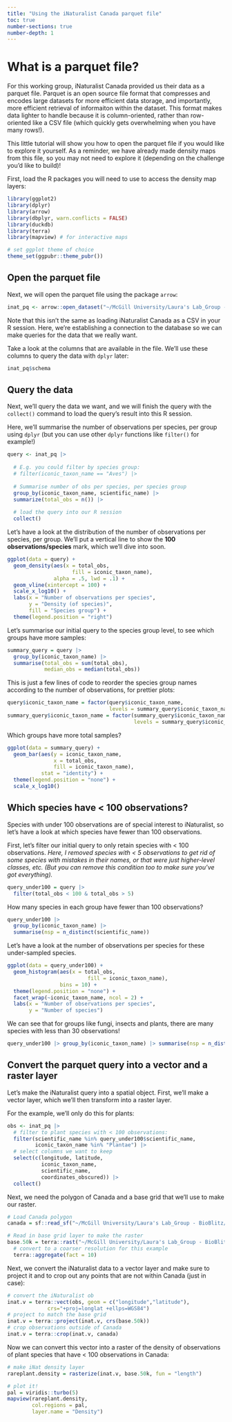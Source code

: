 ```yaml
---
title: "Using the iNaturalist Canada parquet file"
toc: true
number-sections: true
number-depth: 1
---
```


# What is a parquet file?

For this working group, iNaturalist Canada provided us their data as a parquet file. Parquet is an open source file format that compresses and encodes large datasets for more efficient data storage, and importantly, more efficient retrieval of informaiton within the dataset. This format makes data lighter to handle because it is column-oriented, rather than row-oriented like a CSV file (which quickly gets overwhelming when you have many rows!).

This little tutorial will show you how to open the parquet file if you would like to explore it yourself. As a reminder, we have already made density maps from this file, so you may not need to explore it (depending on the challenge you'd like to build)!

First, load the R packages you will need to use to access the density map layers:

```r
library(ggplot2)
library(dplyr)
library(arrow)
library(dbplyr, warn.conflicts = FALSE)
library(duckdb)
library(terra)
library(mapview) # for interactive maps

# set ggplot theme of choice
theme_set(ggpubr::theme_pubr())
```

## Open the parquet file

Next, we will open the parquet file using the package `arrow`:

```r
inat_pq <- arrow::open_dataset("~/McGill University/Laura's Lab_Group - BioBlitz/data/raw/biodiversity-data/inat-canada/iNat_non_sensitive_data_Jan2025.parquet")
```

Note that this isn't the same as loading iNaturalist Canada as a CSV in your R session. Here, we're establishing a connection to the database so we can make queries for the data that we really want.

Take a look at the columns that are available in the file. We'll use these columns to query the data with `dplyr` later:

```r
inat_pq$schema
```

## Query the data

Next, we'll query the data we want, and we will finish the query with the `collect()` command to load the query's result into this R session.

Here, we'll summarise the number of observations per species, per group using `dplyr` (but you can use other `dplyr` functions like `filter()` for example!)

```r
query <- inat_pq |> 
  
  # E.g. you could filter by species group:
  # filter(iconic_taxon_name == "Aves") |>
  
  # Summarise number of obs per species, per species group
  group_by(iconic_taxon_name, scientific_name) |>
  summarize(total_obs = n()) |> 
  
  # load the query into our R session
  collect()
```

Let's have a look at the distribution of the number of observations per species, per group. We'll put a vertical line to show the __100 observations/species__ mark, which we'll dive into soon.

```r
ggplot(data = query) +
  geom_density(aes(x = total_obs,
                     fill = iconic_taxon_name),
               alpha = .5, lwd = .1) +
  geom_vline(xintercept = 100) +
  scale_x_log10() +
  labs(x = "Number of observations per species",
       y = "Density (of species)",
       fill = "Species group") +
  theme(legend.position = "right")
```

Let's summarise our initial query to the species group level, to see which groups have more samples:

```r
summary_query = query |>
  group_by(iconic_taxon_name) |>
  summarise(total_obs = sum(total_obs),
            median_obs = median(total_obs))
```

This is just a few lines of code to reorder the species group names according to the number of observations, for prettier plots:
```r
query$iconic_taxon_name = factor(query$iconic_taxon_name,
                                 levels = summary_query$iconic_taxon_name[order(summary_query$median_obs)])
summary_query$iconic_taxon_name = factor(summary_query$iconic_taxon_name,
                                         levels = summary_query$iconic_taxon_name[order(summary_query$total_obs)])
```

Which groups have more total samples?

```r
ggplot(data = summary_query) +
  geom_bar(aes(y = iconic_taxon_name,
               x = total_obs,
               fill = iconic_taxon_name),
           stat = "identity") +
  theme(legend.position = "none") +
  scale_x_log10()
```


## Which species have < 100 observations?

Species with under 100 observations are of special interest to iNaturalist, so let's have a look at which species have fewer than 100 observations.

First, let's filter our initial query to only retain species with < 100 observations. _Here, I removed species with < 5 observations to get rid of some species with mistakes in their names, or that were just higher-level classes, etc. (But you can remove this condition too to make sure you've got everything)._

```r
query_under100 = query |>
  filter(total_obs < 100 & total_obs > 5)
```

How many species in each group have fewer than 100 observations?

```r
query_under100 |> 
  group_by(iconic_taxon_name) |> 
  summarise(nsp = n_distinct(scientific_name)) 
```

Let's have a look at the number of observations per species for these under-sampled species.

```r
ggplot(data = query_under100) +
  geom_histogram(aes(x = total_obs, 
                          fill = iconic_taxon_name),
                 bins = 10) +
  theme(legend.position = "none") +
  facet_wrap(~iconic_taxon_name, ncol = 2) +
  labs(x = "Number of observations per species", 
       y = "Number of species") 
```

We can see that for groups like fungi, insects and plants, there are many species with less than 30 observations! 

```r
query_under100 |> group_by(iconic_taxon_name) |> summarise(nsp = n_distinct(scientific_name))
```

## Convert the parquet query into a vector and a raster layer

Let's make the iNaturalist query into a spatial object. First, we'll make a vector layer, which we'll then transform into a raster layer.

For the example, we'll only do this for plants:

```r
obs <- inat_pq |>
  # filter to plant species with < 100 observations:
  filter(scientific_name %in% query_under100$scientific_name,
         iconic_taxon_name %in% "Plantae") |>
  # select columns we want to keep
  select(c(longitude, latitude, 
           iconic_taxon_name, 
           scientific_name, 
           coordinates_obscured)) |>
  collect()
```

Next, we need the polygon of Canada and a base grid that we'll use to make our raster. 

```r
# Load Canada polygon
canada = sf::read_sf("~/McGill University/Laura's Lab_Group - BioBlitz/data/raw/base-layers/canada-polygon/canada.outline.shp")

# Read in base grid layer to make the raster
base.50k = terra::rast("~/McGill University/Laura's Lab_Group - BioBlitz/data/raw/base-layers/canada.base.5k.tiff") |>
  # convert to a coarser resolution for this example
  terra::aggregate(fact = 10)
```

Next, we convert the iNaturalist data to a vector layer and make sure to project it and to crop out any points that are not within Canada (just in case):
```r
# convert the iNaturalist ob
inat.v = terra::vect(obs, geom = c("longitude","latitude"),
             crs="+proj=longlat +ellps=WGS84")
# project to match the base grid
inat.v = terra::project(inat.v, crs(base.50k))
# crop observations outside of Canada
inat.v = terra::crop(inat.v, canada)
```

Now we can convert this vector into a raster of the density of observations of plant species that have < 100 observations in Canada:

```r
# make iNat density layer
rareplant.density = rasterize(inat.v, base.50k, fun = "length")

# plot it!
pal = viridis::turbo(5)
mapview(rareplant.density, 
        col.regions = pal,
        layer.name = "Density") 
```


